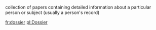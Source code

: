 collection of papers containing detailed information about a particular person or subject (usually a person's record)

[[fr:dossier]]
[[pl:Dossier]]